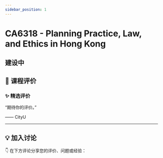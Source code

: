 ```yaml
---
sidebar_position: 1
---
```



# CA6318 - Planning Practice, Law, and Ethics in Hong Kong

## 建设中

## **💬 课程评价**

### ✨ **精选评价**
<div className={commentStyles.commentBox}>
    <p className={commentStyles.commentText}>
        “期待你的评价。”
    </p>
    <p className={commentStyles.commentAuthor}>—— CityU</p>
</div>

---

## **💡 加入讨论**

👇 在下方评论分享您的评价、问题或经验：
<Utterances />
